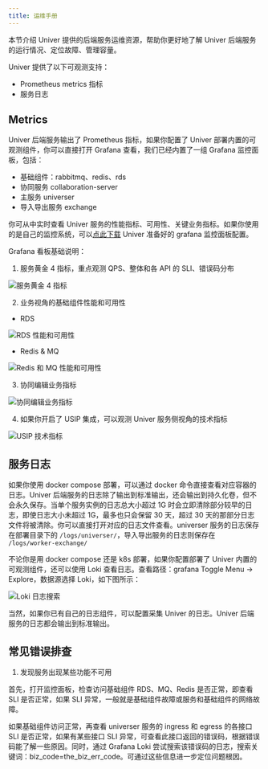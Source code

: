 ```yaml
---
title: 运维手册
---
```


本节介绍 Univer 提供的后端服务运维资源，帮助你更好地了解 Univer 后端服务的运行情况、定位故障、管理容量。

Univer 提供了以下可观测支持：

- Prometheus metrics 指标
- 服务日志

## Metrics

Univer 后端服务输出了 Prometheus 指标，如果你配置了 Univer 部署内置的可观测组件，你可以直接打开 Grafana 查看，我们已经内置了一组 Grafana 监控面板，包括：

- 基础组件：rabbitmq、redis、rds
- 协同服务 collaboration-server
- 主服务 universer
- 导入导出服务 exchange

你可从中实时查看 Univer 服务的性能指标、可用性、关键业务指标。如果你使用的是自己的监控系统，可以[点此下载](https://release-univer.oss-cn-shenzhen.aliyuncs.com/release/univer-grafana-dashboards.tar.gz) Univer 准备好的 grafana 监控面板配置。

Grafana 看板基础说明：

1. 服务黄金 4 指标，重点观测 QPS、整体和各 API 的 SLI、错误码分布

![服务黄金 4 指标](@/content/guides/shared/getting-started/pro/sre-manual/golden-4-metrics.png)

2. 业务视角的基础组件性能和可用性

- RDS

![RDS 性能和可用性](@/content/guides/shared/getting-started/pro/sre-manual/rds-metrics.png)

- Redis & MQ

![Redis 和 MQ 性能和可用性](@/content/guides/shared/getting-started/pro/sre-manual/redis-and-mq.png)

3. 协同编辑业务指标

![协同编辑业务指标](@/content/guides/shared/getting-started/pro/sre-manual/collaboration-edit-metrics.png)

4. 如果你开启了 USIP 集成，可以观测 Univer 服务侧视角的技术指标

![USIP 技术指标](@/content/guides/shared/getting-started/pro/sre-manual/usip-metrics.png)

## 服务日志

如果你使用 docker compose 部署，可以通过 docker 命令直接查看对应容器的日志。Univer 后端服务的日志除了输出到标准输出，还会输出到持久化卷，但不会永久保存。当单个服务实例的日志总大小超过 1G 时会立即清除部分较早的日志，即使日志大小未超过 1G，最多也只会保留 30 天，超过 30 天的那部分日志文件将被清除。你可以直接打开对应的日志文件查看。universer 服务的日志保存在部署目录下的 `/logs/universer/`，导入导出服务的日志则保存在 `/logs/worker-exchange/`

不论你是用 docker compose 还是 k8s 部署，如果你配置部署了 Univer 内置的可观测组件，还可以使用 Loki 查看日志。查看路径：grafana Toggle Menu -> Explore，数据源选择 Loki，如下图所示：

![Loki 日志搜索](@/content/guides/shared/getting-started/pro/sre-manual/loki-search.png)

当然，如果你已有自己的日志组件，可以配置采集 Univer 的日志。Univer 后端服务的日志都会输出到标准输出。

## 常见错误排查

1. 发现服务出现某些功能不可用

首先，打开监控面板，检查访问基础组件 RDS、MQ、Redis 是否正常，即查看 SLI 是否正常，如果 SLI 异常，一般就是基础组件故障或服务和基础组件的网络故障。

如果基础组件访问正常，再查看 universer 服务的 ingress 和 egress 的各接口 SLI 是否正常，如果有某些接口 SLI 异常，可查看此接口返回的错误码，根据错误码能了解一些原因。同时，通过 Grafana Loki 尝试搜索该错误码的日志，搜索关键词：biz_code=the_biz_err_code。可通过这些信息进一步定位问题根因。
